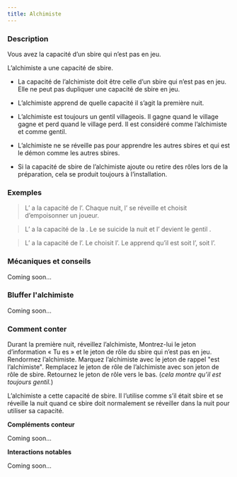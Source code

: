 ```yaml
---
title: Alchimiste
---
```



<Role ALCHIMISTE header />

### Description

Vous avez la capacité d’un sbire qui n’est pas en jeu.

L’alchimiste a une capacité de sbire.

-   La capacité de l’alchimiste doit être celle d’un sbire qui n’est pas en jeu. Elle ne peut pas dupliquer une capacité de sbire en jeu.

-   L’alchimiste apprend de quelle capacité il s’agit la première nuit.

-   L’alchimiste est toujours un gentil villageois. Il gagne quand le village gagne et perd quand le village perd. Il est considéré comme l’alchimiste et comme gentil.

-   L’alchimiste ne se réveille pas pour apprendre les autres sbires et qui est le démon comme les autres sbires.

-   Si la capacité de sbire de l’alchimiste ajoute ou retire des rôles lors de la préparation, cela se produit toujours à l’installation.

### Exemples 

> L’<Role ALCHIMISTE /> a la capacité de l’<Role EMPOISONNEUR />. Chaque nuit, l’<Role ALCHIMISTE /> se réveille et choisit d’empoisonner un joueur.

> L’<Role ALCHIMISTE /> a la capacité de la <Role CROQUEUSE_D_HOMMES />. Le <Role IMP /> se suicide la nuit et l’<Role ALCHIMISTE /> devient le gentil <Role IMP />.

> L’<Role ALCHIMISTE /> a la capacité de l’<Role ASSASSIN />. Le <Role REVEUR /> choisit l’<Role ALCHIMISTE />. Le <Role REVEUR /> apprend qu’il est soit l’<Role ALCHIMISTE />, soit l’<Role ASSASSIN />. 

### Mécaniques et conseils

Coming soon...

### Bluffer l'alchimiste

Coming soon...

### Comment conter

Durant la première nuit, réveillez l’alchimiste, Montrez-lui le jeton d’information « Tu es » et le jeton de rôle du sbire qui n’est pas en jeu. Rendormez l’alchimiste. Marquez l’alchimiste avec le jeton de rappel "est l’alchimiste". Remplacez le jeton de rôle de l’alchimiste avec son jeton de rôle de sbire. Retournez le jeton de rôle vers le bas. (_cela montre qu’il est toujours gentil._)

L’alchimiste a cette capacité de sbire. Il l’utilise comme s’il était sbire et se réveille la nuit quand ce sbire doit normalement se réveiller dans la nuit pour utiliser sa capacité.

**Compléments conteur**

Coming soon...

**Interactions notables**

Coming soon...